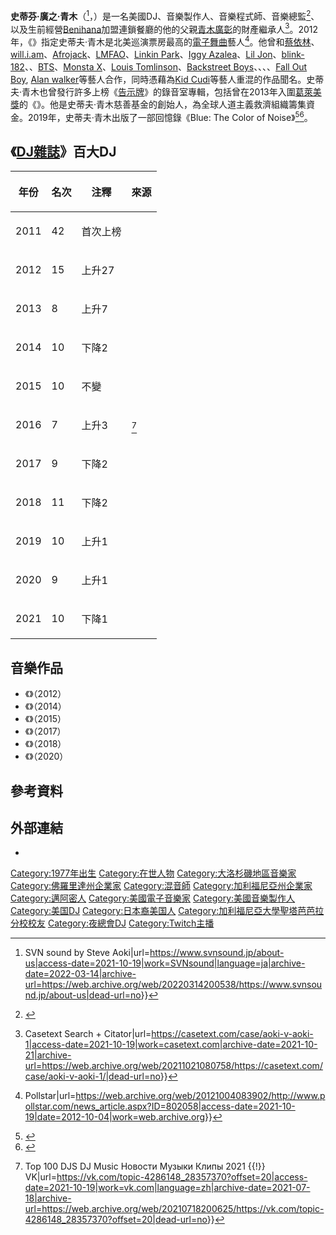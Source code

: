 {{noteTA
|G1=Show
|G2=Music
|G3=Movie
}}
{{Infobox entertainer
| name                      = 史蒂夫·青木
| type                      = 音樂家
| image                     = Steve Aoki 2019.png
| caption                   = 2019年
| real_name                 = Steven Hiroyuki Aoki
| native_name               = Steve Aoki
| nationality               = {{USA}}
| birth_date                = {{birth date and age|1977|11|30}}
| birth_place               = {{USA}}[[佛罗里达州|佛羅里達州]][[迈阿密|邁阿密]]
| occupation                = {{hlist|DJ|音樂製作人|音樂程式師|音樂總監}}
| music_genre               = {{hlist|[[電子舞曲|電子舞曲]]|[[電子浩室|電子浩室]]|{{link-en|大空間浩室|big room house}}|[[荷蘭浩室|荷蘭浩室]] |[[陷阱音樂|陷阱音樂]]}}
| instrument                = {{hlist|鍵盤|合成器|程式|唱盤}}
| origin_place              = {{USA}}[[加利福尼亚州|加利福尼亞州]][[新港滩|新港灘]]
| years_active              = 1996年至今
| label                     = {{hlist|{{link-en|Dim Mak|Dim Mak Records}}|{{link-en|Ultra|Ultra Music}}|[[斯宾尼唱片|Spinnin']]|{{link-en|Ministry of Sound|Ministry of Sound}}}}
| website                   = {{URL|steveaoki.com}}
}}

'''史蒂芬·廣之·青木'''（{{Lang-en|Steven Hiroyuki Aoki}}<ref>{{Cite web|title=ABOUT US {{!}} SVN sound by Steve Aoki|url=https://www.svnsound.jp/about-us|access-date=2021-10-19|work=SVNsound|language=ja|archive-date=2022-03-14|archive-url=https://web.archive.org/web/20220314200538/https://www.svnsound.jp/about-us|dead-url=no}}</ref>，{{Bd|1977年|11月30日}}）是一名美國DJ、音樂製作人、音樂程式師、音樂總監<ref>{{Cite web|title=DIM MAK :: bands :: Kid Millionaire|url=https://web.archive.org/web/20040824011450/http://www.dimmak.com/kidmillionaire/|access-date=2021-10-19|date=2004-08-24|work=web.archive.org}}</ref>、以及生前經營[[Benihana|Benihana]]加盟連鎖餐廳的他的父親[[青木廣彰|青木廣彰]]的財產繼承人<ref>{{Cite web|title=Aoki v. Aoki, 985 N.Y.S.2d 523 {{!}} Casetext Search + Citator|url=https://casetext.com/case/aoki-v-aoki-1|access-date=2021-10-19|work=casetext.com|archive-date=2021-10-21|archive-url=https://web.archive.org/web/20211021080758/https://casetext.com/case/aoki-v-aoki-1/|dead-url=no}}</ref>。2012年，《{{link-en|Pollstar|Pollstar}}》指定史蒂夫·青木是北美巡演票房最高的[[電子舞曲|電子舞曲]]藝人<ref>{{Cite web|title=Pollstar’s Mid-Year Charts & Figures {{!}} Pollstar|url=https://web.archive.org/web/20121004083902/http://www.pollstar.com/news_article.aspx?ID=802058|access-date=2021-10-19|date=2012-10-04|work=web.archive.org}}</ref>。他曾和[[蔡依林|蔡依林]]、 [[威廉_(歌手)|will.i.am]]、[[艾佛傑克|Afrojack]]、[[笑本部|LMFAO]]、[[聯合公園|Linkin Park]]、[[伊基·阿塞莉娅|Iggy Azalea]]、[[利尔·乔恩|Lil Jon]]、[[眨眼182|blink-182]]、{{link-en|Laidback Luke|Laidback Luke}}、[[防彈少年團|BTS]]、[[MONSTA_X|Monsta X]]、[[路易·湯姆林森|Louis Tomlinson]]、[[後街男孩|Backstreet Boys]]、{{link-en|Rise Against|Rise Against}}、{{link-en|Vini Vici|Vini Vici}}、{{link-en|Lauren Jauregui|Lauren Jauregui}}、[[打倒男孩|Fall Out Boy]], [[艾倫·沃克|Alan walker]]等藝人合作，同時憑藉為[[Kid_Cudi|Kid Cudi]]等藝人重混的作品聞名。史蒂夫·青木也曾發行許多上榜《[[告示牌_(雜誌)|告示牌]]》的錄音室專輯，包括曾在2013年入圍[[葛萊美獎|葛萊美獎]]{{link-en|最佳電子/舞曲專輯|Grammy Award for Best Dance/Electronic Album}}的《{{link-en|Wonderland|Wonderland (Steve Aoki album)}}》。他是史蒂夫·青木慈善基金的創始人，為全球人道主義救濟組織籌集資金。2019年，史蒂夫·青木出版了一部回憶錄《Blue: The Color of Noise》<ref>{{Cite web|title=Steve Aoki Announces Memoir 'BLUE: The Color of Noise' (Exclusive)|url=https://www.billboard.com/articles/news/dance/8500303/steve-aoki-memoir-blue-the-color-of-noise|access-date=2021-10-19|work=Billboard|language=en|archive-date=2021-10-20|archive-url=https://web.archive.org/web/20211020053810/https://www.billboard.com/articles/news/dance/8500303/steve-aoki-memoir-blue-the-color-of-noise|dead-url=no}}</ref><ref>{{Cite web|title=DJ Mag Unveils Top 101-150 DJs: Sasha, Arty, Flosstradamus, Flume, Jamie Jones Ranked|url=https://www.musictimes.com/articles/51759/20151021/dj-mag-unveils-top-101-150-djs-sasha-arty-flosstradamus-flume-jamie-jones.htm|access-date=2021-10-19|date=2015-10-21|last=Middleton|first=Ryan|work=Music Times|language=en|archive-date=2021-10-20|archive-url=https://web.archive.org/web/20211020232739/https://www.musictimes.com/articles/51759/20151021/dj-mag-unveils-top-101-150-djs-sasha-arty-flosstradamus-flume-jamie-jones.htm|dead-url=no}}</ref>。

== 《[[DJ雜誌|DJ雜誌]]》百大DJ ==
{| class="wikitable plainrowheaders" style="text-align:center;"
!年份
!名次
!注釋
!來源
|-
|2011
|42
|首次上榜
| rowspan="11" |<ref>{{Cite web|title=Top 100 (250) DJ MAG 1997 - 2020 {{!}} Top 100 DJS DJ Music Новости Музыки Клипы 2021 {{!}} VK|url=https://vk.com/topic-4286148_28357370?offset=20|access-date=2021-10-19|work=vk.com|language=zh|archive-date=2021-07-18|archive-url=https://web.archive.org/web/20210718200625/https://vk.com/topic-4286148_28357370?offset=20|dead-url=no}}</ref>
|-
|2012
|15
|上升27
|-
|2013
|8
|上升7
|-
|2014
|10
|下降2
|-
|2015
|10
|不變
|-
|2016
|7
|上升3
|-
|2017
|9
|下降2
|-
|2018
|11
|下降2
|-
|2019
|10
|上升1
|-
|2020
|9
|上升1
|-
|2021
|10
|下降1
|}

== 音樂作品 ==
* 《{{link-en|Wonderland|Wonderland (Steve Aoki album)}}》（2012）
* 《{{link-en|Neon Future I|Neon Future I}}》（2014）
* 《{{link-en|Neon Future II|Neon Future II}}》（2015）
* 《{{link-en|Steve Aoki Presents Kolony|Steve Aoki Presents Kolony}}》（2017）
* 《{{link-en|Neon Future III|Neon Future III}}》（2018）
* 《{{link-en|Neon Future IV|Neon Future IV}}》（2020）

== 參考資料 ==
{{Reflist|30em}}

== 外部連結 ==
{{Commons category}}
* {{Official website|http://www.steveaoki.com}}

{{Authority control}}

{{DEFAULTSORT:Aoki, Steve}}
[[Category:1977年出生|Category:1977年出生]]
[[Category:在世人物|Category:在世人物]]
[[Category:大洛杉磯地區音樂家|Category:大洛杉磯地區音樂家]]
[[Category:佛羅里達州企業家|Category:佛羅里達州企業家]]
[[Category:混音師|Category:混音師]]
[[Category:加利福尼亞州企業家|Category:加利福尼亞州企業家]]
[[Category:邁阿密人|Category:邁阿密人]]
[[Category:美國電子音樂家|Category:美國電子音樂家]]
[[Category:美國音樂製作人|Category:美國音樂製作人]]
[[Category:美国DJ|Category:美国DJ]]
[[Category:日本裔美国人|Category:日本裔美国人]]
[[Category:加利福尼亞大學聖塔芭芭拉分校校友|Category:加利福尼亞大學聖塔芭芭拉分校校友]]
[[Category:夜總會DJ|Category:夜總會DJ]]
[[Category:Twitch主播|Category:Twitch主播]]